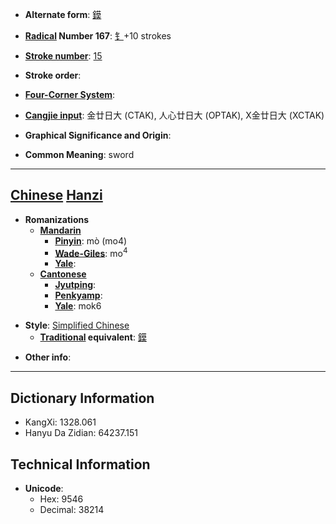 * '''Alternate form''': [[鏌]]

* '''[[Wiktionary:Chinese radical index| Radical]] Number 167''': [[Wiktionary:Chinese radical index 钅|钅]]+10 strokes

* '''[[Wiktionary:Chinese total strokes index|Stroke number]]''': [[Wiktionary:Chinese total strokes index 15|15]]

* '''Stroke order''': 

* '''[[Wiktionary:Chinese four corner index|Four-Corner System]]''': 

* '''[[Wiktionary:Chinese Cangjie index|Cangjie input]]''': 金廿日大 (CTAK), 人心廿日大 (OPTAK), X金廿日大 (XCTAK)

* '''Graphical Significance and Origin''': 

* '''Common Meaning''': sword

----

== [[Chinese]] [[Hanzi]] ==

* '''Romanizations'''
** '''[[Mandarin]]'''
*** '''[[Pinyin]]''': mò (mo4)
*** '''[[Wade-Giles]]''': mo<sup>4</sup>
*** '''[[Yale]]''': 
** '''[[Cantonese]]'''
*** '''[[Jyutping]]''':
*** '''[[Penkyamp]]''': 
*** '''[[Yale]]''': mok6

* '''Style''': [[Simplified Chinese]] 
** '''[[Traditional Chinese|Traditional]] equivalent''': [[鏌]]

* '''Other info''': 

----

== Dictionary Information ==

* KangXi: 1328.061
* Hanyu Da Zidian: 64237.151

== Technical Information ==

* '''Unicode''':
** Hex: 9546
** Decimal: 38214
